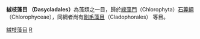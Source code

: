 {{Automatic taxobox
 | fossil_range = [[奥陶纪|奥陶纪]]–现代
| taxon = Dasycladales
| image = Batophora oerstedii cropped.jpg
| image_caption = ''Batophora oerstedii''
| authority = 
| subdivision_ranks = [[科_(生物)|科]]
| subdivision = 
* [[絨枝藻科|絨枝藻科]] Dasycladaceae
* [[多枝藻科|多枝藻科]] Polyphysaceae
* †Triploporellaceae
}}

'''絨枝藻目 （Dasycladales）'''為藻類之一目，歸於[[綠藻門|綠藻門]]（Chlorophyta）[[石蓴綱|石蓴綱]]（Chlorophyceae），同綱者尚有[[剛毛藻目|剛毛藻目]]（Cladophorales） 等目。
{{Taxonbar|from=Q1058577}}

[[Category:絨枝藻目|]]
[[Category:石蓴綱|R]]